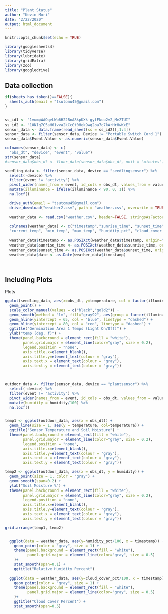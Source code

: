 ```yaml
---
title: "Plant Status"
author: "Kevin Mori"
date: "2/22/2020"
output: html_document
---
```


```r
knitr::opts_chunk$set(echo = TRUE)

library(googlesheets4)
library(tidyverse)
library(lubridate)
library(gridExtra)
library(zoo)
library(googledrive)


```

## Data collection

```r

if(sheets_has_token()==FALSE){
  sheets_auth(email = "tsutomu45@gmail.com")  
}


ss_id1 <- "1vumpWAOqvLWp6H22BnA8kpKXk-gytFkco2v2_MeZTUI"
ss_id2 <- "10NIg7C5aH61vva2kCcGt0Hek9wq2oa7c7kArHrHwKxE"
sensor_data <- data.frame(read_sheet(ss = ss_id2)[,1:4])
sensor_data <- filter(sensor_data, Device != "Portable Switch Cord 1")
sensor_data$Event.Value <- as.numeric(sensor_data$Event.Value)

colnames(sensor_data) <- c(
  "obs_dt", "device", "event", "value")
str(sensor_data)
#sensor_data$obs_dt <- floor_date(sensor_data$obs_dt, unit = "minutes")

seedling_data <- filter(sensor_data, device == "seedlingsensor") %>%
  select(-device) %>%
  filter(event != "activity") %>%
  pivot_wider(names_from = event, id_cols = obs_dt, values_from = value) %>%
  mutate(illuminance = ifelse(illuminance < 90, 0, 1)) %>%
  na.locf()

  drive_auth(email = "tsutomu45@gmail.com")
  drive_download("weather2.csv", path = "weather.csv", overwrite = TRUE)
  
  weather_data <- read.csv("weather.csv", header=FALSE, stringsAsFactors=FALSE)
  
  colnames(weather_data) <- c("timestamp","sunrise_time", "sunset_time", "condition_type",
  "current_temp", "min_temp", "max_temp", "humidity_pct", "cloud_cover_pct")
  
  weather_data$timestamp <- as.POSIXct(weather_data$timestamp, origin="1970-01-01")
  weather_data$sunrise_time <- as.POSIXct(weather_data$sunrise_time, origin="1970-01-01")
  weather_data$sunset_time <- as.POSIXct(weather_data$sunset_time, origin="1970-01-01")
  weather_data$date <- as.Date(weather_data$timestamp)
  
  

```

## Including Plots

Plots

```r

ggplot(seedling_data, aes(x=obs_dt, y=temperature, col = factor(illuminance))) +
  geom_point() + 
  scale_color_manual(values = c("black","gold2")) +
  geom_smooth(method = "lm", fill="gray92", aes(group = factor(illuminance), col = factor(illuminance))) +
  geom_hline(yintercept = 65, col = "blue", linetype = "dashed") +
  geom_hline(yintercept = 80, col = "red", linetype = "dashed") +
  ggtitle("Germination Area 1 Temps (Light On/Off)") +
  ylab("temp (deg. f)") +
  theme(panel.background = element_rect(fill = "white"),
        panel.grid.major = element_line(color="gray", size = 0.2),
        legend.position = "none",
        axis.title.x=element_blank(),
        axis.title.y=element_text(colour = "gray"),
        axis.text.x = element_text(colour = "gray"),
        axis.text.y = element_text(colour = "gray"))



outdoor_data <- filter(sensor_data, device == "plantsensor") %>%
  select(-device) %>%
  filter(event != "activity") %>%
  pivot_wider(names_from = event, id_cols = obs_dt, values_from = value) %>%
  mutate(humidity = humidity/100) %>%
  na.locf()


temp1 <- ggplot(outdoor_data, aes(x = obs_dt)) +
  geom_line(size = 1, aes(y = temperature, col=temperature)) +
  ggtitle("Sensor Temperature and Soil Moisture") +
  theme(panel.background = element_rect(fill = "white"),
        panel.grid.major = element_line(color="gray", size = 0.2),
        legend.position = "none",
        axis.title.x=element_blank(),
        axis.title.y=element_text(colour = "gray"),
        axis.text.x = element_text(colour = "gray"),
        axis.text.y = element_text(colour = "gray"))

temp2 <- ggplot(outdoor_data, aes(x = obs_dt, y = humidity)) +
  geom_point(size = 1, color = "gray") +
  geom_smooth(span=0.2) +
  ylab("Soil Moisture %") +
  theme(panel.background = element_rect(fill = "white"),
        panel.grid.major = element_line(color="gray", size = 0.2),
        legend.position = "none",
        axis.title.x=element_blank(),
        axis.title.y=element_text(colour = "gray"),
        axis.text.x = element_text(colour = "gray"),
        axis.text.y = element_text(colour = "gray"))

grid.arrange(temp1, temp2)


  ggplot(data = weather_data, aes(y=humidity_pct/100, x = timestamp)) +
    geom_point(color = "gray", size = 1) +
    theme(panel.background = element_rect(fill = "white"),
          panel.grid.major = element_line(color="gray", size = 0.5)
    )+
    stat_smooth(span=0.1) +
    ggtitle("Relative Humidity Percent")
  
  ggplot(data = weather_data, aes(y=cloud_cover_pct/100, x = timestamp)) +
    geom_point(color = "gray", size = 1) +
    theme(panel.background = element_rect(fill = "white"),
          panel.grid.major = element_line(color="gray", size = 0.5)
    )+
    ggtitle("Cloud Cover Percent") +
    stat_smooth(span=0.5)

```

